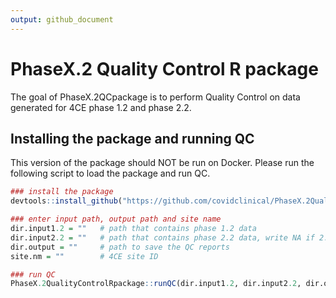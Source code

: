 ```yaml
---
output: github_document
---
```




# PhaseX.2 Quality Control R package

The goal of PhaseX.2QCpackage is to perform Quality Control on data generated for 4CE phase 1.2 and  phase 2.2.



## Installing the package and running QC

This version of the package should NOT be run on Docker. Please run the following script to load the package and run QC.

```r
### install the package
devtools::install_github("https://github.com/covidclinical/PhaseX.2QualityControlRpackage", upgrade=FALSE)

### enter input path, output path and site name
dir.input1.2 = ""   # path that contains phase 1.2 data
dir.input2.2 = ""   # path that contains phase 2.2 data, write NA if 2.2 data is not available
dir.output = ""     # path to save the QC reports
site.nm = ""        # 4CE site ID

### run QC
PhaseX.2QualityControlRpackage::runQC(dir.input1.2, dir.input2.2, dir.output, site.nm)
```

